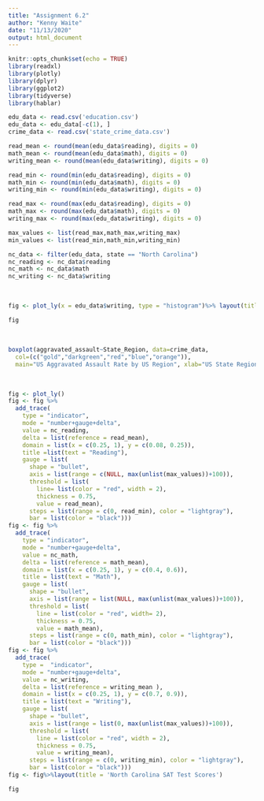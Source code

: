 ```yaml
---
title: "Assignment 6.2"
author: "Kenny Waite"
date: "11/13/2020"
output: html_document
---
```


```r
knitr::opts_chunk$set(echo = TRUE)
library(readxl)
library(plotly)
library(dplyr)
library(ggplot2)
library(tidyverse)
library(hablar)

edu_data <- read.csv('education.csv')
edu_data <- edu_data[-c(1), ]
crime_data <- read.csv('state_crime_data.csv')

read_mean <- round(mean(edu_data$reading), digits = 0)
math_mean <- round(mean(edu_data$math), digits = 0)
writing_mean <- round(mean(edu_data$writing), digits = 0)

read_min <- round(min(edu_data$reading), digits = 0)
math_min <- round(min(edu_data$math), digits = 0)
writing_min <- round(min(edu_data$writing), digits = 0)

read_max <- round(max(edu_data$reading), digits = 0)
math_max <- round(max(edu_data$math), digits = 0)
writing_max <- round(max(edu_data$writing), digits = 0)

max_values <- list(read_max,math_max,writing_max)
min_values <- list(read_min,math_min,writing_min)

nc_data <- filter(edu_data, state == "North Carolina")
nc_reading <- nc_data$reading
nc_math <- nc_data$math
nc_writing <- nc_data$writing
```

<br>

```r

fig <- plot_ly(x = edu_data$writing, type = "histogram")%>% layout(title = 'Histogram of the US Writing SAT Scores',yaxis = list(rangemode = "tozero", ticks = "outside", title = "Count of Writing SAT Scores"), xaxis = list(ticks = "outside", title = "Writing SAT Score"))

fig
```

<br>

```r
boxplot(aggravated_assault~State_Region, data=crime_data, 
  col=(c("gold","darkgreen","red","blue","orange")),
  main="US Aggravated Assault Rate by US Region", xlab="US State Region", ylab = "Aggravated Assault Rate")

```

<br>

```r

fig <- plot_ly() 
fig <- fig %>%
  add_trace(
    type = "indicator",
    mode = "number+gauge+delta",
    value = nc_reading,
    delta = list(reference = read_mean),
    domain = list(x = c(0.25, 1), y = c(0.08, 0.25)),
    title =list(text = "Reading"),
    gauge = list(
      shape = "bullet",
      axis = list(range = c(NULL, max(unlist(max_values))+100)),
      threshold = list(
        line= list(color = "red", width = 2),
        thickness = 0.75,
        value = read_mean),
      steps = list(range = c(0, read_min), color = "lightgray"),
      bar = list(color = "black"))) 
fig <- fig %>%
  add_trace(
    type = "indicator",
    mode = "number+gauge+delta",
    value = nc_math,
    delta = list(reference = math_mean),
    domain = list(x = c(0.25, 1), y = c(0.4, 0.6)),
    title = list(text = "Math"),
    gauge = list(
      shape = "bullet",
      axis = list(range = list(NULL, max(unlist(max_values))+100)),
      threshold = list(
        line = list(color = "red", width= 2),
        thickness = 0.75,
        value = math_mean),
      steps = list(range = c(0, math_min), color = "lightgray"),
      bar = list(color = "black"))) 
fig <- fig %>%
  add_trace(
    type =  "indicator",
    mode = "number+gauge+delta",
    value = nc_writing,
    delta = list(reference = writing_mean ),
    domain = list(x = c(0.25, 1), y = c(0.7, 0.9)),
    title = list(text = "Writing"),
    gauge = list(
      shape = "bullet",
      axis = list(range = list(0, max(unlist(max_values))+100)),
      threshold = list(
        line = list(color = "red", width = 2),
        thickness = 0.75,
        value = writing_mean),
      steps = list(range = c(0, writing_min), color = "lightgray"),
      bar = list(color = "black")))
fig <- fig%>%layout(title = 'North Carolina SAT Test Scores')

fig

```
